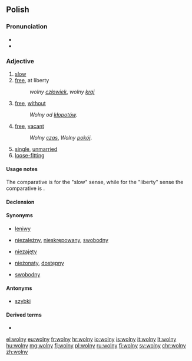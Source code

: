 ==Polish==

===Pronunciation===
* {{IPA|[ˈvɔlnɨ]|lang=pl}}
* {{audio|Pl-wolny.ogg|audio}}

===Adjective===
{{pl-adj|m|wolniejszy|bardziej}}

# [[slow]]
# [[free]], at liberty
#:''wolny [[człowiek]]'', ''wolny [[kraj]]''
# [[free]], [[without]]
#:''Wolny od [[kłopot|kłopotów]].''
# [[free]], [[vacant]]
#:''Wolny [[czas]]'', ''Wolny [[pokój]]''.
# [[single]], [[unmarried]]
# [[loose-fitting]]

==== Usage notes ====
The comparative is {{term|wolniejszy|lang=pl}} for the "slow" sense, while for the "liberty" sense the comparative is {{term|[[bardziej]] wolny|lang=pl}}.

====Declension====
{{pl-decl-adj-y|woln|wolni}}

====Synonyms====
* {{sense|slow}} [[leniwy]]
* {{sense|at liberty}} [[niezależny]], [[nieskrępowany]], [[swobodny]]
* {{sense|vacant}} [[niezajęty]]
* {{sense|single}} [[nieżonaty]], [[dostępny]]
* {{sense|loose-fitting}} [[swobodny]]

====Antonyms====
* {{sense|slow}} [[szybki]]

====Derived terms====
* {{l|pl|wolność}}

[[el:wolny]]
[[eu:wolny]]
[[fr:wolny]]
[[hr:wolny]]
[[io:wolny]]
[[is:wolny]]
[[it:wolny]]
[[lt:wolny]]
[[hu:wolny]]
[[mg:wolny]]
[[fj:wolny]]
[[pl:wolny]]
[[ru:wolny]]
[[fi:wolny]]
[[sv:wolny]]
[[chr:wolny]]
[[zh:wolny]]